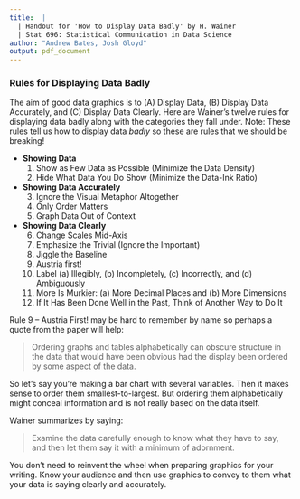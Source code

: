 ```yaml
---
title:  |
  | Handout for 'How to Display Data Badly' by H. Wainer
  | Stat 696: Statistical Communication in Data Science
author: "Andrew Bates, Josh Gloyd"
output: pdf_document
---
```




### Rules for Displaying Data Badly

The aim of good data graphics is to (A) Display Data, (B) Display Data Accurately, and (C) Display Data Clearly. Here are Wainer's twelve rules for displaying data badly along with the categories they fall under. Note: These rules tell us how to display data *badly* so these are rules that we should be breaking!

- **Showing Data**
    1. Show as Few Data as Possible (Minimize the Data Density)
    2. Hide What Data You Do Show (Minimize the Data-Ink Ratio)
- **Showing Data Accurately**
    3. Ignore the Visual Metaphor Altogether
    4. Only Order Matters
    5. Graph Data Out of Context
- **Showing Data Clearly**
    6. Change Scales Mid-Axis
    7. Emphasize the Trivial (Ignore the Important)
    8. Jiggle the Baseline
    9. Austria first!
    10. Label (a) Illegibly, (b) Incompletely, (c) Incorrectly, and (d) Ambiguously
    11. More Is Murkier: (a) More Decimal Places and (b) More Dimensions
    12. If It Has Been Done Well in the Past, Think of Another Way to Do It

Rule 9 -- Austria First! may be hard to remember by name so perhaps a quote from the paper will help: 

>Ordering graphs and tables alphabetically can obscure structure in the data that would have been obvious had the display been ordered by some aspect of the data.

So let's say you're making a bar chart with several variables. Then it makes sense to order them smallest-to-largest. But ordering them alphabetically might conceal information and is not really based on the data itself.

Wainer summarizes by saying:

>Examine the data carefully enough to know what they have to say, and then let them say it with a minimum of adornment.

You don't need to reinvent the wheel when preparing graphics for your writing.  Know your audience and then use graphics to convey to them what your data is saying clearly and accurately.
